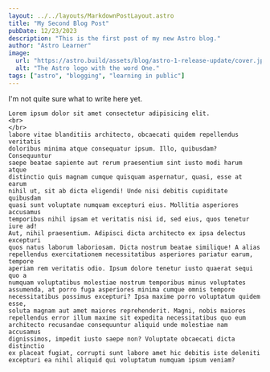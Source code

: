 ```yaml
---
layout: ../../layouts/MarkdownPostLayout.astro
title: "My Second Blog Post"
pubDate: 12/23/2023
description: "This is the first post of my new Astro blog."
author: "Astro Learner"
image:
  url: "https://astro.build/assets/blog/astro-1-release-update/cover.jpeg"
  alt: "The Astro logo with the word One."
tags: ["astro", "blogging", "learning in public"]
---
```


I'm not quite sure what to write here yet.

    Lorem ipsum dolor sit amet consectetur adipisicing elit.  
    <br> 
    </br>
    labore vitae blanditiis architecto, obcaecati quidem repellendus veritatis
    doloribus minima atque consequatur ipsum. Illo, quibusdam? Consequuntur
    saepe beatae sapiente aut rerum praesentium sint iusto modi harum atque
    distinctio quis magnam cumque quisquam aspernatur, quasi, esse at earum
    nihil ut, sit ab dicta eligendi! Unde nisi debitis cupiditate quibusdam
    quasi sunt voluptate numquam excepturi eius. Mollitia asperiores accusamus
    temporibus nihil ipsam et veritatis nisi id, sed eius, quos tenetur iure ad!
    Aut, nihil praesentium. Adipisci dicta architecto ex ipsa delectus excepturi
    quos natus laborum laboriosam. Dicta nostrum beatae similique! A alias
    repellendus exercitationem necessitatibus asperiores pariatur earum, tempore
    aperiam rem veritatis odio. Ipsum dolore tenetur iusto quaerat sequi quo a
    numquam voluptatibus molestiae nostrum temporibus minus voluptates
    assumenda, at porro fuga asperiores minima cumque omnis tempore
    necessitatibus possimus excepturi? Ipsa maxime porro voluptatum quidem esse,
    soluta magnam aut amet maiores reprehenderit. Magni, nobis maiores
    repellendus error illum maxime sit expedita necessitatibus quo eum
    architecto recusandae consequuntur aliquid unde molestiae nam accusamus
    dignissimos, impedit iusto saepe non? Voluptate obcaecati dicta distinctio
    ex placeat fugiat, corrupti sunt labore amet hic debitis iste deleniti
    excepturi ea nihil aliquid qui voluptatum numquam ipsum veniam?
